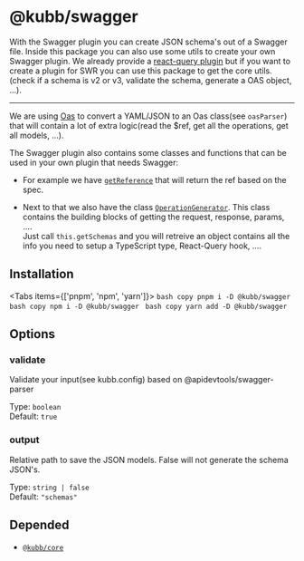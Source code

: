 
# @kubb/swagger

With the Swagger plugin you can create JSON schema's out of a Swagger file. 
Inside this package you can also use some utils to create your own Swagger plugin. 
We already provide a [react-query plugin](/docs/usage/swagger-react-query) but if you want to create a plugin for SWR you can use this package to get the core utils.(check if a schema is v2 or v3, validate the schema, generate a OAS object, ...).

<hr/>

We are using [Oas](https://github.com/readmeio/oas) to convert a YAML/JSON to an Oas class(see `oasParser`) that will contain a lot of extra logic(read the $ref, get all the operations, get all models, ...).

The Swagger plugin also contains some classes and functions that can be used in your own plugin that needs Swagger:
- For example we have [`getReference`](https://github.com/stijnvanhulle/kubb/blob/main/packages/swagger/src/utils/getReference.ts
) that will return the ref based on the spec. 

- Next to that we also have the class [`OperationGenerator`](https://github.com/stijnvanhulle/kubb/blob/main/packages/swagger/src/generators/OperationGenerator.ts
). This class contains the building blocks of getting the request, response, params, .... 
<br/>Just call `this.getSchemas` and you will retreive an object contains all the info you need to setup a TypeScript type, React-Query hook, ....

## Installation

<Tabs items={['pnpm', 'npm', 'yarn']}>
  <Tab>
    ```bash copy
    pnpm i -D @kubb/swagger
    ```
  </Tab>
    <Tab>
    ```bash copy
    npm i -D @kubb/swagger
    ```
  </Tab>
    <Tab>
    ```bash copy
    yarn add -D @kubb/swagger
    ```
  </Tab>
</Tabs>


## Options
### validate
Validate your input(see kubb.config) based on @apidevtools/swagger-parser

Type: `boolean` <br/>
Default: `true`


### output
Relative path to save the JSON models.
False will not generate the schema JSON's.

Type: `string | false` <br/>
Default: `"schemas"`


## Depended

- [`@kubb/core`](/docs/usage/core)